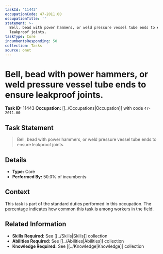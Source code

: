 ```yaml
---
taskId: '11443'
occupationCode: 47-2011.00
occupationTitle: ''
statement: >-
  Bell, bead with power hammers, or weld pressure vessel tube ends to ensure
  leakproof joints.
taskType: Core
incumbentsResponding: 50
collection: Tasks
source: onet
---
```

# Bell, bead with power hammers, or weld pressure vessel tube ends to ensure leakproof joints.

**Task ID:** 11443
**Occupation:** [[../Occupations|Occupation]] with code `47-2011.00`

## Task Statement

> Bell, bead with power hammers, or weld pressure vessel tube ends to ensure leakproof joints.

## Details

- **Type:** Core
- **Performed By:** 50.0% of incumbents

## Context

This task is part of the standard duties performed in this occupation. The percentage indicates how common this task is among workers in the field.

## Related Information

- **Skills Required:** See [[../Skills|Skills]] collection
- **Abilities Required:** See [[../Abilities|Abilities]] collection
- **Knowledge Required:** See [[../Knowledge|Knowledge]] collection

